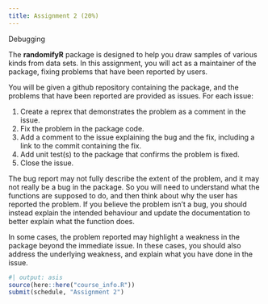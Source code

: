 ```yaml
---
title: Assignment 2 (20%)
---
```


Debugging

The **randomifyR** package is designed to help you draw samples of various kinds from data sets. In this assignment, you will act as a maintainer of the package, fixing problems that have been reported by users.

You will be given a github repository containing the package, and the problems that have been reported are provided as issues. For each issue:

1. Create a reprex that demonstrates the problem as a comment in the issue.
2. Fix the problem in the package code.
3. Add a comment to the issue explaining the bug and the fix, including a link to the commit containing the fix.
4. Add unit test(s) to the package that confirms the problem is fixed.
5. Close the issue.

The bug report may not fully describe the extent of the problem, and it may not really be a bug in the package. So you will need to understand what the functions are supposed to do, and then think about why the user has reported the problem. If you believe the problem isn't a bug, you should instead explain the intended behaviour and update the documentation to better explain what the function does.

In some cases, the problem reported may highlight a weakness in the package beyond the immediate issue. In these cases, you should also address the underlying weakness, and explain what you have done in the issue.

```r
#| output: asis
source(here::here("course_info.R"))
submit(schedule, "Assignment 2")
```
